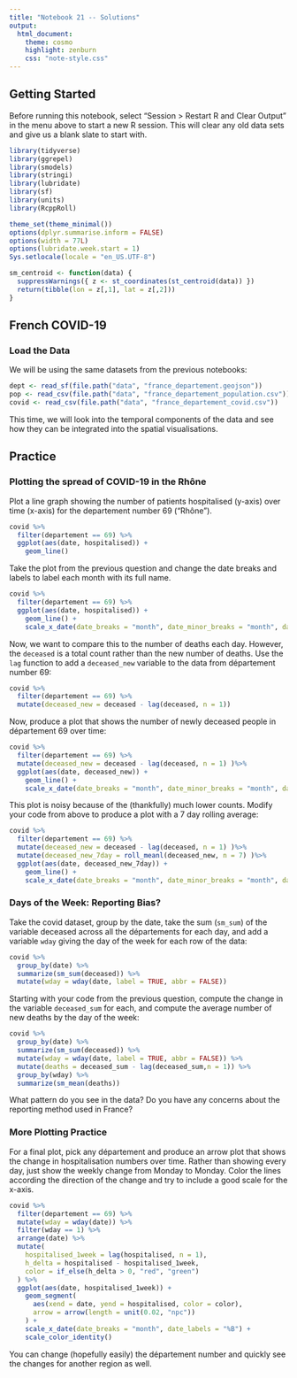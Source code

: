 ```yaml
---
title: "Notebook 21 -- Solutions"
output:
  html_document:
    theme: cosmo
    highlight: zenburn
    css: "note-style.css"
---
```



## Getting Started

Before running this notebook, select "Session > Restart R and Clear Output" in
the menu above to start a new R session. This will clear any old data sets and
give us a blank slate to start with.

```r
library(tidyverse)
library(ggrepel)
library(smodels)
library(stringi)
library(lubridate)
library(sf)
library(units)
library(RcppRoll)

theme_set(theme_minimal())
options(dplyr.summarise.inform = FALSE)
options(width = 77L)
options(lubridate.week.start = 1)
Sys.setlocale(locale = "en_US.UTF-8")

sm_centroid <- function(data) {
  suppressWarnings({ z <- st_coordinates(st_centroid(data)) })
  return(tibble(lon = z[,1], lat = z[,2]))
}
```

## French COVID-19

### Load the Data

We will be using the same datasets from the previous notebooks:

```r
dept <- read_sf(file.path("data", "france_departement.geojson"))
pop <- read_csv(file.path("data", "france_departement_population.csv"))
covid <- read_csv(file.path("data", "france_departement_covid.csv"))
```

This time, we will look into the temporal components of the data
and see how they can be integrated into the spatial visualisations.

## Practice

### Plotting the spread of COVID-19 in the Rhône

Plot a line graph showing the number of patients hospitalised (y-axis) over
time (x-axis) for the departement number 69 ("Rhône").

```r
covid %>%
  filter(departement == 69) %>%
  ggplot(aes(date, hospitalised)) +
    geom_line()
```

Take the plot from the previous question and change the date breaks and labels to label
each month with its full name.

```r
covid %>%
  filter(departement == 69) %>%
  ggplot(aes(date, hospitalised)) +
    geom_line() +
    scale_x_date(date_breaks = "month", date_minor_breaks = "month", date_labels = "%B")
```

Now, we want to compare this to the number of deaths each day. However, the `deceased`
is a total count rather than the new number of deaths. Use the `lag` function to add
a `deceased_new` variable to the data from département number 69:

```r
covid %>%
  filter(departement == 69) %>%
  mutate(deceased_new = deceased - lag(deceased, n = 1))
```

Now, produce a plot that shows the number of newly deceased people in
département 69 over time:

```r
covid %>%
  filter(departement == 69) %>%
  mutate(deceased_new = deceased - lag(deceased, n = 1) )%>%
  ggplot(aes(date, deceased_new)) +
    geom_line() +
    scale_x_date(date_breaks = "month", date_minor_breaks = "month", date_labels = "%B")
```

This plot is noisy because of the (thankfully) much lower counts. Modify your
code from above to produce a plot with a 7 day rolling average:

```r
covid %>%
  filter(departement == 69) %>%
  mutate(deceased_new = deceased - lag(deceased, n = 1) )%>%
  mutate(deceased_new_7day = roll_meanl(deceased_new, n = 7) )%>%
  ggplot(aes(date, deceased_new_7day)) +
    geom_line() +
    scale_x_date(date_breaks = "month", date_minor_breaks = "month", date_labels = "%B")
```

### Days of the Week: Reporting Bias?

Take the covid dataset, group by the date, take the sum (`sm_sum`) of
the variable deceased across all the départements for each day, and
add a variable `wday` giving the day of the week for each row of the
data:

```r
covid %>%
  group_by(date) %>%
  summarize(sm_sum(deceased)) %>%
  mutate(wday = wday(date, label = TRUE, abbr = FALSE))
```

Starting with your code from the previous question, compute the change
in the variable `deceased_sum` for each, and compute the average number
of new deaths by the day of the week:

```r
covid %>%
  group_by(date) %>%
  summarize(sm_sum(deceased)) %>%
  mutate(wday = wday(date, label = TRUE, abbr = FALSE)) %>%
  mutate(deaths = deceased_sum - lag(deceased_sum,n = 1)) %>%
  group_by(wday) %>%
  summarize(sm_mean(deaths))
```

What pattern do you see in the data? Do you have any concerns about the reporting
method used in France?

### More Plotting Practice

For a final plot, pick any département and produce an arrow plot that shows the
change in hospitalisation numbers over time. Rather than showing every day, just
show the weekly change from Monday to Monday. Color the lines according the direction
of the change and try to include a good scale for the x-axis.

```r
covid %>%
  filter(departement == 69) %>%
  mutate(wday = wday(date)) %>%
  filter(wday == 1) %>%
  arrange(date) %>%
  mutate(
    hospitalised_1week = lag(hospitalised, n = 1),
    h_delta = hospitalised - hospitalised_1week,
    color = if_else(h_delta > 0, "red", "green")
  ) %>%
  ggplot(aes(date, hospitalised_1week)) +
    geom_segment(
      aes(xend = date, yend = hospitalised, color = color),
      arrow = arrow(length = unit(0.02, "npc"))
    ) +
    scale_x_date(date_breaks = "month", date_labels = "%B") +
    scale_color_identity()
```

You can change (hopefully easily) the département number and quickly see the
changes for another region as well.
